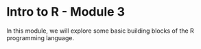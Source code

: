Intro to R - Module 3
========================================================

In this module, we will explore some basic building blocks of the R programming language.
